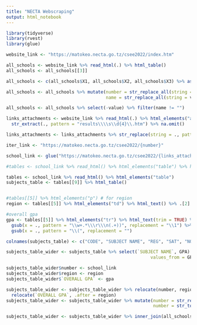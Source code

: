 ```yaml
---
title: "NECTA Webscraping"
output: html_notebook
---
```


```r
library(tidyverse)
library(rvest)
library(glue)

```



```r
website_link <- "https://matokeo.necta.go.tz/csee2022/index.htm"
```



```r
all_schools <- website_link %>% read_html(.) %>% html_table()
all_schools <- all_schools[[3]]

```



```r
all_schools <- c(all_schools$X1, all_schools$X2, all_schools$X3) %>% as_tibble()

all_schools <- all_schools %>% mutate(number = str_replace_all(string = value, pattern = "([SP]\\d{4})\\s(.*)", replacement = "\\1"),
                                      name = str_replace_all(string = value, pattern = "([SP]\\d{4})\\s(.*)", replacement = "\\2"))

all_schools <- all_schools %>% select(-value) %>% filter(name != "")
```



```r
links_attachments <- website_link %>% read_html(.) %>% html_elements("a") %>% html_attr(name = "href") %>%
  str_extract(., pattern = "results\\\\s\\d{4}\\.htm") %>% na.omit()

links_attachments <- links_attachments %>% str_replace(string = ., pattern = "\\\\", replacement = "\\/")
```



```r
iter_link <- "https://matokeo.necta.go.tz/csee2022/{number}"
```



```r
school_link <- glue("https://matokeo.necta.go.tz/csee2022/{links_attachments[1]}")

```



```r
#tables <- school_link %>% read_html() %>% html_elements("table") %>% html_table() #same as the two below

tables <- school_link %>% read_html() %>% html_elements("table")
subjects_table <- tables[[9]] %>% html_table()


#tables[[5]] %>% html_elements("p") # for region
region <- tables[[5]] %>% html_elements("td") %>% html_text() %>% .[2]

#overall gpa
gpa <- tables[[5]] %>% html_elements("tr") %>% html_text(trim = TRUE) %>% .[2] %>%
  gsub(x = ., pattern = "\\w+.*\\\r\\\n(.+))", replacement = "\\1") %>%
  gsub(x = ., pattern = "\\(", replacement = "")
```



```r
colnames(subjects_table) <- c("CODE", "SUBJECT NAME", "REG", "SAT", "NO-CA", "W/HD", "CLEAN", "PASS", "GPA", "COMPETENCY LEVEL")
```



```r
subjects_table_wider <- subjects_table %>% select(`SUBJECT NAME`, GPA) %>% pivot_wider(names_from = `SUBJECT NAME`,
                                                       values_from = GPA)

subjects_table_wider$number <- school_link
subjects_table_wider$region <- region
subjects_table_wider$`OVERALL GPA` <- gpa

subjects_table_wider <- subjects_table_wider %>% relocate(number, region, .before = everything()) %>%
  relocate(`OVERALL GPA`, .after = region)
subjects_table_wider <- subjects_table_wider %>% mutate(number = str_replace_all(string = number, pattern = ".*(s\\d{4})\\.htm", replacement = "\\1"),
                                                        number = str_to_upper(number))

subjects_table_wider <- subjects_table_wider %>% inner_join(all_schools) %>% relocate(name, .after = number)

```

